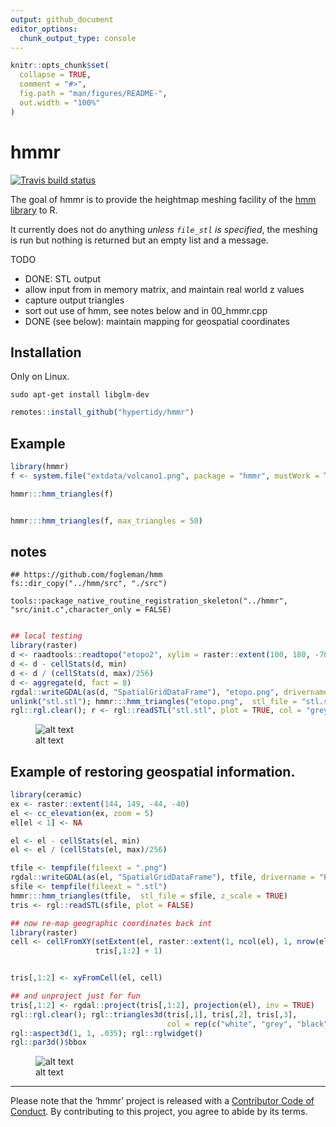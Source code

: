```yaml
---
output: github_document
editor_options: 
  chunk_output_type: console
---
```


<!-- README.md is generated from README.Rmd. Please edit that file -->

```r
knitr::opts_chunk$set(
  collapse = TRUE,
  comment = "#>",
  fig.path = "man/figures/README-",
  out.width = "100%"
)
```

# hmmr

<!-- badges: start -->
[![Travis build status](https://travis-ci.org/hypertidy/hmmr.svg?branch=master)](https://travis-ci.org/hypertidy/hmmr)
<!-- badges: end -->

The goal of hmmr is to provide the heightmap meshing facility of the [hmm library](https://github.com/fogleman/hmm) to R. 

It currently does not do anything *unless `file_stl` is specified*, the meshing is run but nothing is returned but an empty list and a message. 

TODO

- DONE: STL output
- allow input from in memory matrix, and maintain real world z values
- capture output triangles
- sort out use of hmm, see notes below and in 00_hmmr.cpp
- DONE (see below): maintain mapping for geospatial coordinates

## Installation

Only on Linux. 

```
sudo apt-get install libglm-dev
```

```R
remotes::install_github("hypertidy/hmmr")
```

## Example


```r
library(hmmr)
f <- system.file("extdata/volcano1.png", package = "hmmr", mustWork = TRUE)

hmmr:::hmm_triangles(f)


hmmr:::hmm_triangles(f, max_triangles = 50)

```
## notes

```
## https://github.com/fogleman/hmm
fs::dir_copy("../hmm/src", "./src")

tools::package_native_routine_registration_skeleton("../hmmr", "src/init.c",character_only = FALSE)


```

```r
## local testing
library(raster)
d <- raadtools::readtopo("etopo2", xylim = raster::extent(100, 180, -70, -30))
d <- d - cellStats(d, min)
d <- d / (cellStats(d, max)/256)
d <- aggregate(d, fact = 8)
rgdal::writeGDAL(as(d, "SpatialGridDataFrame"), "etopo.png", drivername = "PNG")
unlink("stl.stl"); hmmr:::hmm_triangles("etopo.png",  stl_file = "stl.stl")
rgl::rgl.clear(); r <- rgl::readSTL("stl.stl", plot = TRUE, col = "grey", lit = TRUE); rgl::aspect3d(1, 1, .2); rgl::rglwidget()
```

![alt text][topo]



## Example of restoring geospatial information. 

```r
library(ceramic)
ex <- raster::extent(144, 149, -44, -40)
el <- cc_elevation(ex, zoom = 5)
el[el < 1] <- NA

el <- el - cellStats(el, min)
el <- el / (cellStats(el, max)/256)

tfile <- tempfile(fileext = ".png")
rgdal::writeGDAL(as(el, "SpatialGridDataFrame"), tfile, drivername = "PNG")
sfile <- tempfile(fileext = ".stl")
hmmr:::hmm_triangles(tfile,  stl_file = sfile, z_scale = TRUE)
tris <- rgl::readSTL(sfile, plot = FALSE)

## now re-map geographic coordinates back int
library(raster)
cell <- cellFromXY(setExtent(el, raster::extent(1, ncol(el), 1, nrow(el))), 
                   tris[,1:2] + 1)


tris[,1:2] <- xyFromCell(el, cell)

## and unproject just for fun
tris[,1:2] <- rgdal::project(tris[,1:2], projection(el), inv = TRUE)
rgl::rgl.clear(); rgl::triangles3d(tris[,1], tris[,2], tris[,3], 
                                   col = rep(c("white", "grey", "black", "darkgrey"), each = 3));
rgl::aspect3d(1, 1, .035); rgl::rglwidget()
rgl::par3d()$bbox


```

![alt text][geo_triangles]



---
 Please note that the 'hmmr' project is released with a
  [Contributor Code of Conduct](https://github.com/hypertidy/hmmr/blob/master/CODE_OF_CONDUCT.md).
  By contributing to this project, you agree to abide by its terms.
  



[topo]: man/figures/topo.png "Etopo2 / 8 as 77053 triangles in 38861 points"
[geo_triangles]: man/figures/geo_triangles.png "Tasmania triangulated in longlat"
